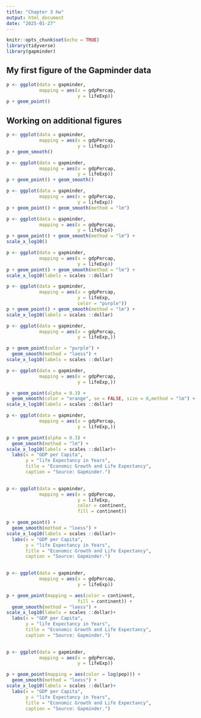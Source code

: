 ```yaml
---
title: "Chapter 3 hw"
output: html_document
date: "2025-01-27"
---
```


```r
knitr::opts_chunk$set(echo = TRUE)
library(tidyverse)
library(gapminder)
```

## My first figure of the Gapminder data

```r
p <- ggplot(data = gapminder, 
            mapping = aes(x = gdpPercap,
                          y = lifeExp))
p + geom_point()
```

## Working on additional figures


```r
p <- ggplot(data = gapminder, 
            mapping = aes(x = gdpPercap,
                          y = lifeExp))
p + geom_smooth()
```
```r
p <- ggplot(data = gapminder, 
            mapping = aes(x = gdpPercap,
                          y = lifeExp))
p + geom_point() + geom_smooth()
```
```r
p <- ggplot(data = gapminder, 
            mapping = aes(x = gdpPercap,
                          y = lifeExp))
p + geom_point() + geom_smooth(method = "lm")
```
```r
p <- ggplot(data = gapminder, 
            mapping = aes(x = gdpPercap,
                          y = lifeExp))
p + geom_point() + geom_smooth(method = "lm") +
scale_x_log10()
```
```r
p <- ggplot(data = gapminder, 
            mapping = aes(x = gdpPercap,
                          y = lifeExp))
p + geom_point() + geom_smooth(method = "lm") +
scale_x_log10(labels = scales ::dollar)
```
```r
p <- ggplot(data = gapminder, 
            mapping = aes(x = gdpPercap,
                          y = lifeExp,
                          color = "purple"))
p + geom_point() + geom_smooth(method = "lm") +
scale_x_log10(labels = scales ::dollar)
```
```r
p <- ggplot(data = gapminder, 
            mapping = aes(x = gdpPercap,
                          y = lifeExp,))

p + geom_point(color = "purple") + 
  geom_smooth(method = "loess") +
scale_x_log10(labels = scales ::dollar)
```
```r
p <- ggplot(data = gapminder, 
            mapping = aes(x = gdpPercap,
                          y = lifeExp,))

p + geom_point(alpha = 0.3) + 
  geom_smooth(color = "orange", se = FALSE, size = 8,method = "lm") +
scale_x_log10(labels = scales ::dollar)
```
```r
p <- ggplot(data = gapminder, 
            mapping = aes(x = gdpPercap,
                          y = lifeExp,))

p + geom_point(alpha = 0.3) + 
  geom_smooth(method = "lm") +
scale_x_log10(labels = scales ::dollar)+
  labs(x = "GDP per Capita",
       y = "life Expectancy in Years",
       title = "Economic Growth and Life Expectancy", 
       caption = "Source: Gapminder.")
      
```

```r
p <- ggplot(data = gapminder, 
            mapping = aes(x = gdpPercap,
                          y = lifeExp,
                          color = continent,
                          fill = continent))

p + geom_point() +
  geom_smooth(method = "loess") +
scale_x_log10(labels = scales ::dollar)+
  labs(x = "GDP per Capita",
       y = "life Expectancy in Years",
       title = "Economic Growth and Life Expectancy", 
       caption = "Source: Gapminder.")
    

```
```r
p <- ggplot(data = gapminder, 
            mapping = aes(x = gdpPercap,
                          y = lifeExp))

p + geom_point(mapping = aes(color = continent,
                          fill = continent)) +
  geom_smooth(method = "loess") +
scale_x_log10(labels = scales ::dollar)+
  labs(x = "GDP per Capita",
       y = "life Expectancy in Years",
       title = "Economic Growth and Life Expectancy", 
       caption = "Source: Gapminder.")
      
```
```r
p <- ggplot(data = gapminder, 
            mapping = aes(x = gdpPercap,
                          y = lifeExp))

p + geom_point(mapping = aes(color = log(pop))) +
  geom_smooth(method = "loess") + 
scale_x_log10(labels = scales ::dollar)+
  labs(x = "GDP per Capita",
       y = "life Expectancy in Years",
       title = "Economic Growth and Life Expectancy", 
       caption = "Source: Gapminder.")
      
```